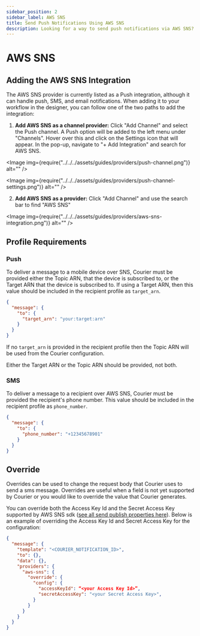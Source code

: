 ```yaml
---
sidebar_position: 2
sidebar_label: AWS SNS
title: Send Push Notifications Using AWS SNS
description: Looking for a way to send push notifications via AWS SNS? This step-by-step tutorial will show you how to integrate AWS SNS's API the easy way.
---
```



# AWS SNS

## Adding the AWS SNS Integration

The AWS SNS provider is currently listed as a Push integration, although it can handle push, SMS, and email notifications. When adding it to your workflow in the designer, you can follow one of the two paths to add the integration:

1. **Add AWS SNS as a channel provider:** Click "Add Channel" and select the Push channel. A Push option will be added to the left menu under "Channels". Hover over this and click on the Settings icon that will appear. In the pop-up, navigate to "+ Add Integration" and search for AWS SNS.

<Image img={require("../../../assets/guides/providers/push-channel.png")} alt="" />

<Image img={require("../../../assets/guides/providers/push-channel-settings.png")} alt="" />

2. **Add AWS SNS as a provider:** Click "Add Channel" and use the search bar to find "AWS SNS"

<Image img={require("../../../assets/guides/providers/aws-sns-integration.png")} alt="" />

## Profile Requirements

### Push

To deliver a message to a mobile device over SNS, Courier must be provided either the Topic ARN, that the device is subscribed to, or the Target ARN that the device is subscribed to. If using a Target ARN, then this value should be included in the recipient profile as `target_arn`.

```json title=JSON
{
  "message": {
    "to": {
      "target_arn": "your:target:arn"
    }
  }
}
```

If no `target_arn` is provided in the recipient profile then the Topic ARN will be used from the Courier configuration.

Either the Target ARN or the Topic ARN should be provided, not both.

### SMS

To deliver a message to a recipient over AWS SNS, Courier must be provided the recipient's phone number. This value should be included in the recipient profile as `phone_number`.

```json title=JSON
{
  "message": {
    "to": {
      "phone_number": "+12345678901"
    }
  }
}
```

## Override

Overrides can be used to change the request body that Courier uses to send a sms message. Overrides are useful when a field is not yet supported by Courier or you would like to override the value that Courier generates.

You can override both the Access Key Id and the Secret Access Key supported by AWS SNS sdk ([see all send publish properties here](https://docs.aws.amazon.com/AWSJavaScriptSDK/latest/AWS/SNS.html#publish-property)). Below is an example of overriding the Access Key Id and Secret Access Key for the configuration:

```json title=JSON
{
  "message": {
    "template": "<COURIER_NOTIFICATION_ID>",
    "to": {},
    "data": {},
    "providers": {
      "aws-sns": {
        "override": {
          "config": {
            "accessKeyId": “<your Access Key Id>”,
            "secretAccessKey": "<your Secret Access Key>",
          }
        }
      }
    }
  }
}
```
